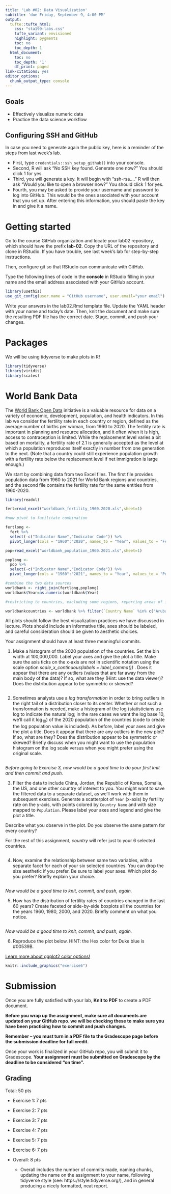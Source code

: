 ```yaml
---
title: 'Lab #02: Data Visualization'
subtitle: 'due Friday, September 9, 4:00 PM'
output:
  tufte::tufte_html:    
    css: "sta199-labs.css"
    tufte_variant: envisioned
    highlight: pygments
    toc: no
    toc_depth: 1
  html_document:
    toc: no
    toc_depth: '1'
    df_print: paged
link-citations: yes
editor_options:
  chunk_output_type: console
---
```


## Goals

- Effectively visualize numeric data
- Practice the data science workflow

## Configuring SSH and GitHub

In case you need to generate again the public key, here is a reminder of the steps from last week's lab.

- First, type `credentials::ssh_setup_github()` into your console.
- Second, R will ask "No SSH key found. Generate one now?" You should click 1 for yes.
- Third, you will generate a key. It will begin with "ssh-rsa...." R will then ask "Would you like to open a browser now?" You should click 1 for yes.
- Fourth, you may be asked to provide your username and password to log into GitHub. This would be the ones associated with your account that you set up. After entering this information, you should paste the key in and give it a name.

# Getting started

Go to the course GitHub organization and locate your lab02 repository, which
should have the prefix **lab-02**. Copy the URL of the repository and clone in RStudio. If you have trouble, see last week's lab for step-by-step instructions.

Then, configure git so that RStudio can communicate with GitHub.

Type the following lines of code in the **console** in RStudio filling in your name and the email address associated with your GitHub account.

```r
library(usethis)
use_git_config(user.name = "GitHub username", user.email="your email")
```

Write your answers in the lab02.Rmd template file. Update the YAML header with your name and today's date. Then, knit the document and make sure the resulting 
PDF file has the correct date. Stage, commit, and push your changes.

# Packages

We will be using tidyverse to make plots in R!

```r
library(tidyverse)
library(viridis)
library(scales)
```


# World Bank Data

The [World Bank Open Data](https://data.worldbank.org) initiative is a valuable resource for data on a variety of economic, development, population, and health indicators. In this lab we consider the fertility rate in each country or region, defined as the average number of births per woman, from 1960 to 2020. The fertility rate is important in planning and resource allocation, and it often when it is high, access to contraception is limited.  While the replacement level varies a bit based on mortality, a fertility rate of 2.1 is generally accepted as the level at which a population reproduces itself exactly in number from one generation to the next. (Note that a country could still experience population growth with a fertility rate below the replacement level if net immigration is large enough.)

We start by combining data from two Excel files. The first file provides population data from 1960 to 2021 for World Bank regions and countries, and the second file contains the fertility rate for the same entities from 1960-2020.

```r

library(readxl)

fert=read_excel("worldbank_fertility_1960.2020.xls",sheet=1)

#now pivot to facilitate combination

fertlong <- 
  fert %>%
  select(-c("Indicator Name","Indicator Code")) %>%
  pivot_longer(cols = "1960":"2020", names_to = "Year", values_to = "Fertility Rate")

pop=read_excel("worldbank_population_1960.2021.xls",sheet=1)

poplong <- 
  pop %>%
  select(-c("Indicator Name","Indicator Code")) %>%
  pivot_longer(cols = "1960":"2021", names_to = "Year", values_to = "Population")

#combine the two data sources 
worldbank <- right_join(fertlong,poplong)
worldbank$Year=as.numeric(worldbank$Year)

#restricting to countries, excluding some regions, reporting areas of interest, and semi-autonomous regions

worldbankcountries <- worldbank %>% filter(`Country Name` %in% c("Aruba","Afghanistan","Angola","Albania","Andorra","United Arab Emirates","Argentina","Armenia","American Samoa","Antigua and Barbuda","Australia","Austria","Azerbaijan","Burundi","Belgium","Benin","Burkina Faso","Bangladesh","Bulgaria","Bahrain","The Bahamas","Bosnia and Herzegovina", "Belarus","Belize","Bermuda","Bolivia","Brazil","Barbados","Brunei Darussalam","Bhutan","Botswana","Central African Republic","Canada","Switzerland","Channel Islands","Chile","China","Cote d'Ivoire","Cameroon","Congo, Dem. Rep.","Congo, Rep.","Colombia","Comoros","Cabo Verde","Costa Rica","Cuba","Curacao","Cayman Islands","Cyprus","Czech Republic","Germany","Djibouti","Dominica","Denmark","Dominican Republic","Algeria","Ecuador","Egypt, Arab Rep.","Eritrea","Spain","Estonia","Ethiopia","Finland","Fiji","France","Faroe Islands","Micronesia, Fed. Sts.","Gabon","United Kingdom","Georgia","Ghana","Gibraltar","Guinea","The Gambia","Guinea-Bissau","Equatorial Guinea","Greece","Grenada","Greenland","Guatemala","Guam","Guyana","Honduras","Croatia","Haiti","Hungary","Indonesia","Isle of Man","India","Ireland","Iran, Islamic Rep.","Iraq","Iceland","Israel","Italy","Jamaica","Jordan","Japan","Kazakhstan","Kenya","Kyrgyz Republic","Cambodia","Kiribati","St. Kitts and Nevis","Korea, Rep.","Kuwait","Lao PDR","Lebanon","Liberia","Libya","St. Lucia","Liechtenstein","Sri Lanka","Lesotho","Lithuania","Luxembourg","Latvia","St. Martin","Morocco","Monaco","Moldova","Madagascar","Maldives","Mexico","Marshall Islands","North Macedonia","Mali","Malta","Myanmar","Montenegro","Mongolia","Northern Mariana Islands","Mozambique","Mauritania","Mauritius","Malawi","Malaysia","Namibia","New Caledonia","Niger","Nigeria","Nicaragua","Netherlands","Norway","Nepal","Nauru","New Zealand","Oman","Pakistan","Panama","Peru","Philippines","Palau","Papua New Guinea","Poland","Korea, Dem. People's Rep.","Portugal","Paraguay","French Polynesia","Qatar","Romania","Russian Federation","Rwanda","Saudi Arabia","Sudan","Senegal","Singapore","Solomon Islands","Sierra Leone","El Salvador","San Marino","Somalia","Serbia","South Sudan","Sao Tome and Principe","Suriname","Slovak Republic","Slovenia","Sweden","Eswatini","Sint Maarten","Seychelles","Syrian Arab Republic","Turks and Caicos Islands","Chad","Togo","Thailand","Tajikistan","Turkmenistan","Timor-Leste","Tonga","Trinidad and Tobago","Tunisia","Turkiye","Tuvalu","Tanzania","Uganda","Ukraine","Uruguay","United States","Uzbekistan","St. Vincent and the Grenadines","Venezuela, RB","British Virgin Islands","Virgin Islands (U.S.)","Vietnam","Vanuatu","Samoa","Kosovo","Yemen, Rep.","South Africa","Zambia","Zimbabwe")) 

```

All plots should follow the best visualization practices we have discussed in
lecture. Plots should include an informative title, axes should be labeled, and careful consideration should be given to aesthetic choices.

Your assignment should have at least three meaningful commits.

1. Make a histogram of the 2020 population of the countries. Set the bin width at 100,000,000. Label your axes and give the plot a title. Make sure the axis ticks on the x-axis are not in scientific notation using the scale option *scale_x_continuous(labels = label_comma()) *. Does it appear that there are any outliers (values that are far away from the main body of the data)? If so, what are they (Hint: use the data viewer)?  Does the distribution appear to be symmetric or skewed?


```r


```



2. Sometimes analysts use a *log transformation* in order to bring outliers in the right tail of a distribution closer to its center. Whether or not such a transformation is needed, make a histogram of the log (statisticians use log to indicate the natural log; in the rare cases we want the log base 10, we'll call it log$_{10}$) of the 2020 population of the countries (code to create the log population value is included). As before, label your axes and give the plot a title. Does it appear that there are any outliers in the new plot? If so, what are they?  Does the distribution appear to be symmetric or skewed? Briefly discuss when you might want to use the population histogram on the log scale versus when you might prefer using the original scale.



```r


```


*Before going to Exercise 3, now would be a good time to do your first knit and then commit and push.*

3. Filter the data to include China, Jordan, the Republic of Korea, Somalia, the US, and one other country of interest to you. You might want to save the filtered data to a separate dataset, as we'll work with them in subsequent exercises. Generate a scatterplot of `Year` (x-axis) by fertility rate on the y-axis, with points colored by `Country Name` and with size mapped to `Population`. Please label your axes and legend and give the plot a title. 


Describe what you observe in the plot. Do you observe the same pattern for every country?

For the rest of this assignment, *country* will refer just to your 6 selected countries.

```r

```


4. Now, examine the relationship between same two variables, with a separate facet for each of your six selected countries. You can drop the size aesthetic if you prefer. Be sure to label your axes. Which plot do you prefer? Briefly explain your choice.

```r

```



*Now would be a good time to knit, commit, and push, again.*

5. How has the distribution of fertility rates of countries changed in the last 60 years? Create faceted or side-by-side boxplots all the countries for the years 1960, 1980, 2000, and 2020. Briefly comment on what you notice. 

```r


```



*Now would be a good time to knit, commit, and push, again.*

6. Reproduce the plot below. HINT: the Hex color for Duke blue is #00539B.

[Learn more about ggplot2 color options!](http://sape.inf.usi.ch/quick-reference/ggplot2/colour)

```r

knitr::include_graphics("exercise6")

```


# Submission

Once you are fully satisfied with your lab, **Knit to PDF** to create a PDF document.

**Before you wrap up the assignment, make sure all documents are updated on your GitHub repo. we will be checking these to make sure you have been practicing how to commit and push changes.**

**Remember -- you must turn in a PDF file to the Gradescope page before the submission deadline for full credit.** 

Once your work is finalized in your GitHub repo, you will submit it to Gradescope. **Your assignment must be submitted on Gradescope by the deadline to be considered "on time".**

## Grading
Total: 50 pts

- Exercise 1: 7 pts
- Exercise 2: 7 pts
- Exercise 3: 7 pts
- Exercise 4: 7 pts
- Exercise 5: 7 pts
- Exercise 6: 7 pts
- Overall:  8 pts

  - Overall includes the number of commits made, naming chunks, updating the name on the assignment to your name, following tidyverse style (see: https://style.tidyverse.org/), and in general producing a nicely formatted, neat report. 